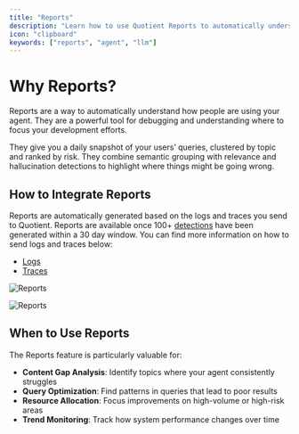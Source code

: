 ```yaml
---
title: "Reports"
description: "Learn how to use Quotient Reports to automatically understand how people are using your agent and prioritize your development efforts."
icon: "clipboard"
keywords: ["reports", "agent", "llm"]
---
```


# Why Reports?

Reports are a way to automatically understand how people are using your agent. They are a powerful tool for debugging and understanding where to focus your development efforts.

They give you a daily snapshot of your users’ queries, clustered by topic and ranked by risk. They combine semantic grouping with relevance and hallucination detections to highlight where things might be going wrong. 

## How to Integrate Reports

Reports are automatically generated based on the logs and traces you send to Quotient. Reports are available once 100+ [detections](/tools/detections) have been generated within a 30 day window. You can find more information on how to send logs and traces below:

- [Logs](/data-collection/logs)
- [Traces](/data-collection/traces)

![Reports](../assets/report-overview.png)

![Reports](../assets/report-issues.png)


## When to Use Reports

The Reports feature is particularly valuable for:

- **Content Gap Analysis**: Identify topics where your agent consistently struggles
- **Query Optimization**: Find patterns in queries that lead to poor results
- **Resource Allocation**: Focus improvements on high-volume or high-risk areas
- **Trend Monitoring**: Track how system performance changes over time




